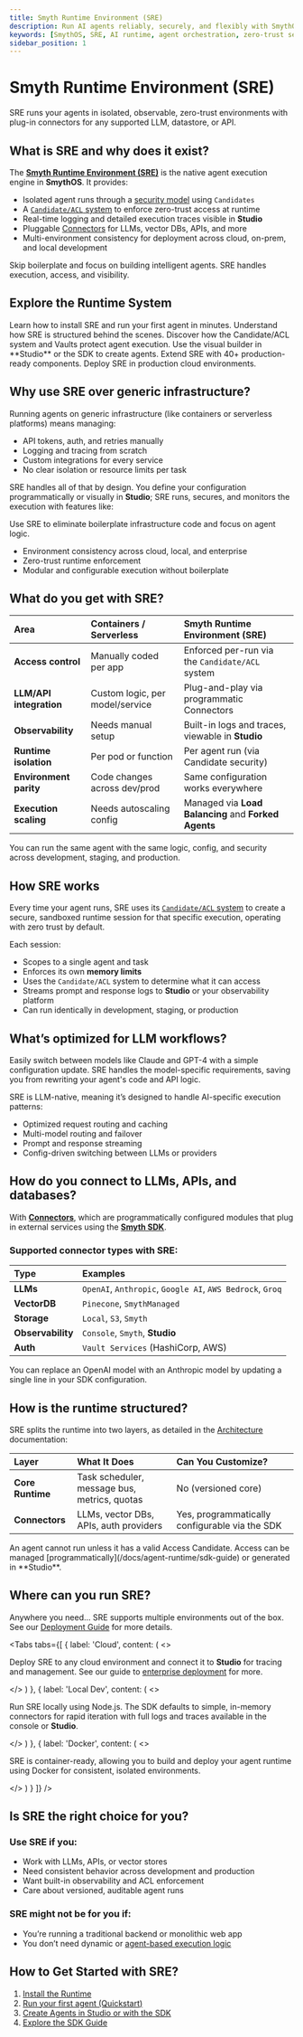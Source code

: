 ```yaml
---
title: Smyth Runtime Environment (SRE)
description: Run AI agents reliably, securely, and flexibly with SmythOS’s purpose-built execution layer.
keywords: [SmythOS, SRE, AI runtime, agent orchestration, zero-trust security, LLM infrastructure, ACL, observability, agent platform, Studio]
sidebar_position: 1
---
```


# Smyth Runtime Environment (SRE)

<InfoCallout title="The Purpose-Built Runtime for AI Agents in SmythOS">
SRE runs your agents in isolated, observable, zero-trust environments with plug-in connectors for any supported LLM, datastore, or API.
</InfoCallout>

## What is SRE and why does it exist?

The [**Smyth Runtime Environment (SRE)**](https://github.com/SmythOS/smyth-runtime/) is the native agent execution engine in **SmythOS**. It provides:

-   Isolated agent runs through a [security model](/docs/agent-runtime/security) using `Candidates`
-   A [`Candidate/ACL` system](/docs/agent-runtime/security) to enforce zero-trust access at runtime
-   Real-time logging and detailed execution traces visible in **Studio**
-   Pluggable [Connectors](/docs/agent-runtime/components) for LLMs, vector DBs, APIs, and more
-   Multi-environment consistency for deployment across cloud, on-prem, and local development

<Arcade
  src="https://demo.arcade.software/?embed&embed_mobile=tab&embed_desktop=inline&show_copy_link=true"
  title="SRE architecture overview"
/>

<TipCallout title="SRE Simplifies Infrastructure">
Skip boilerplate and focus on building intelligent agents. SRE handles execution, access, and visibility.
</TipCallout>
<Spacer size="md" />

## Explore the Runtime System

<CardGrid>
  <Card title="Quickstart Guide" href="/docs/agent-runtime/quickstart">
    Learn how to install SRE and run your first agent in minutes.
  </Card>
  <Card title="Runtime Architecture" href="/docs/agent-runtime/architecture">
    Understand how SRE is structured behind the scenes.
  </Card>
  <Card title="Security Model" href="/docs/agent-runtime/security">
    Discover how the Candidate/ACL system and Vaults protect agent execution.
  </Card>
  <Card title="Building Agents" href="/docs/agent-runtime/building-agents">
    Use the visual builder in **Studio** or the SDK to create agents.
  </Card>
  <Card title="Components" href="/docs/agent-runtime/components">
    Extend SRE with 40+ production-ready components.
  </Card>
  <Card title="Enterprise Deployment" href="/docs/agent-runtime/enterprise-deploy">
    Deploy SRE in production cloud environments.
  </Card>
</CardGrid>

## Why use SRE over generic infrastructure?

Running agents on generic infrastructure (like containers or serverless platforms) means managing:

-   API tokens, auth, and retries manually
-   Logging and tracing from scratch
-   Custom integrations for every service
-   No clear isolation or resource limits per task

SRE handles all of that by design. You define your configuration programmatically or visually in **Studio**; SRE runs, secures, and monitors the execution with features like:

<TipCallout title="Built for AI Agents">
Use SRE to eliminate boilerplate infrastructure code and focus on agent logic.
</TipCallout>

-   Environment consistency across cloud, local, and enterprise
-   Zero-trust runtime enforcement
-   Modular and configurable execution without boilerplate

## What do you get with SRE?

| Area | Containers / Serverless | Smyth Runtime Environment (SRE) |
| :--- | :--- | :--- |
| **Access control** | Manually coded per app | Enforced per-run via the `Candidate/ACL` system |
| **LLM/API integration** | Custom logic, per model/service | Plug-and-play via programmatic Connectors |
| **Observability** | Needs manual setup | Built-in logs and traces, viewable in **Studio** |
| **Runtime isolation** | Per pod or function | Per agent run (via Candidate security) |
| **Environment parity** | Code changes across dev/prod | Same configuration works everywhere |
| **Execution scaling** | Needs autoscaling config | Managed via **Load Balancing** and **Forked Agents** |

<InfoCallout title="Consistent Across Every Environment">
You can run the same agent with the same logic, config, and security across development, staging, and production.
</InfoCallout>

## How SRE works

Every time your agent runs, SRE uses its [`Candidate/ACL` system](/docs/agent-runtime/security) to create a secure, sandboxed runtime session for that specific execution, operating with zero trust by default.

Each session:
-   Scopes to a single agent and task
-   Enforces its own **memory limits**
-   Uses the `Candidate/ACL` system to determine what it can access
-   Streams prompt and response logs to **Studio** or your observability platform
-   Can run identically in development, staging, or production

<Arcade
  src="https://demo.arcade.software/YourSreDiagramLink?embed&embed_mobile=tab&embed_desktop=inline&show_copy_link=true"
  title="SRE architecture overview"
/>
<Spacer size="md" />

## What’s optimized for LLM workflows?

<InfoCallout title="Effortless Model Switching">
Easily switch between models like Claude and GPT-4 with a simple configuration update. SRE handles the model-specific requirements, saving you from rewriting your agent's code and API logic.
</InfoCallout>

SRE is LLM-native, meaning it’s designed to handle AI-specific execution patterns:

-   Optimized request routing and caching
-   Multi-model routing and failover
-   Prompt and response streaming
-   Config-driven switching between LLMs or providers
<Spacer size="md" />

## How do you connect to LLMs, APIs, and databases?

With **[Connectors](/docs/agent-runtime/components)**, which are programmatically configured modules that plug in external services using the **[Smyth SDK](/docs/agent-runtime/sdk-guide)**.

### Supported connector types with SRE:
| Type | Examples |
| :--- | :--- |
| **LLMs** | `OpenAI`, `Anthropic`, `Google AI`, `AWS Bedrock`, `Groq` |
| **VectorDB**| `Pinecone`, `SmythManaged` |
| **Storage** | `Local`, `S3`, `Smyth` |
| **Observability**| `Console`, `Smyth`, **Studio** |
| **Auth** | `Vault Services` (HashiCorp, AWS) |

<TipCallout title="Swap services with a config change">
You can replace an OpenAI model with an Anthropic model by updating a single line in your SDK configuration.
</TipCallout>
<Spacer size="md" />

## How is the runtime structured?

SRE splits the runtime into two layers, as detailed in the [Architecture](/docs/agent-runtime/architecture) documentation:

| Layer | What It Does | Can You Customize? |
| :--- | :--- | :--- |
| **Core Runtime** | Task scheduler, message bus, metrics, quotas | No (versioned core) |
| **Connectors** | LLMs, vector DBs, APIs, auth providers | Yes, programmatically configurable via the SDK |

<WarningCallout title="ACLs Required for Execution">
An agent cannot run unless it has a valid Access Candidate. Access can be managed [programmatically](/docs/agent-runtime/sdk-guide) or generated in **Studio**.
</WarningCallout>
<Spacer size="md" />

## Where can you run SRE?
Anywhere you need... SRE supports multiple environments out of the box. See our [Deployment Guide](/docs/agent-runtime/deployment) for more details.

<Tabs
  tabs={[
    { label: 'Cloud', content: (
        <>
          <p>Deploy SRE to any cloud environment and connect it to **Studio** for tracing and management. See our guide to <a href="/docs/agent-runtime/enterprise-deploy">enterprise deployment</a> for more.</p>
        </>
      )
    },
    { label: 'Local Dev', content: (
        <>
          <p>Run SRE locally using Node.js. The SDK defaults to simple, in-memory connectors for rapid iteration with full logs and traces available in the console or **Studio**.</p>
        </>
      )
    },
    { label: 'Docker', content: (
        <>
          <p>SRE is container-ready, allowing you to build and deploy your agent runtime using Docker for consistent, isolated environments.</p>
        </>
      )
    }
  ]}
/>
<Spacer size="md" />

## Is SRE the right choice for you?

### Use SRE if you:

-   Work with LLMs, APIs, or vector stores
-   Need consistent behavior across development and production
-   Want built-in observability and ACL enforcement
-   Care about versioned, auditable agent runs

### SRE might not be for you if:

-   You’re running a traditional backend or monolithic web app
-   You don’t need dynamic or [agent-based execution logic](/docs/agent-runtime/building-agents)
<Spacer size="md" />

## How to Get Started with SRE?

1.  [Install the Runtime](/docs/agent-runtime/getting-started)
2.  [Run your first agent (Quickstart)](/docs/agent-runtime/quickstart)
3.  [Create Agents in Studio or with the SDK](/docs/agent-runtime/hybrid-workflows)
4.  [Explore the SDK Guide](/docs/agent-runtime/sdk-guide)